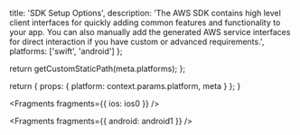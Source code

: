 
  title: 'SDK Setup Options',
  description: 'The AWS SDK contains high level client interfaces for quickly adding common features and functionality to your app. You can also manually add the generated AWS service interfaces for direct interaction if you have custom or advanced requirements.',
  platforms: ['swift', 'android']
};

  return getCustomStaticPath(meta.platforms);
};

  return {
    props: {
      platform: context.params.platform,
      meta
    }
  };
}


<Fragments fragments={{ ios: ios0 }} />


<Fragments fragments={{ android: android1 }} />

